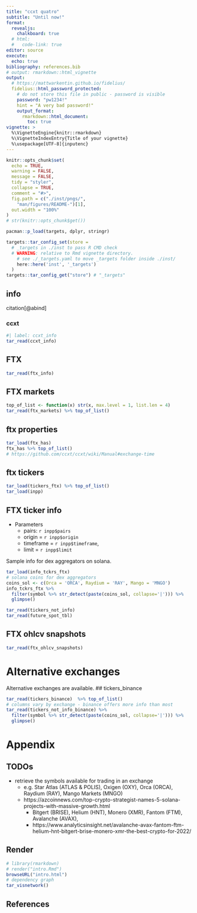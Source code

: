 ```yaml
---
title: "ccxt quatro"
subtitle: "Until now!"
format: 
  revealjs:
    chalkboard: true
  # html:
  #   code-link: true
editor: source
execute:
  echo: true
bibliography: references.bib
# output: rmarkdown::html_vignette
output:
  # https://mattwarkentin.github.io/fidelius/
  fidelius::html_password_protected:
    # do not store this file in public - password is visible
    password: "pw1234!" 
    hint = "A very bad password!"
    output_format: 
      rmarkdown::html_document:
        toc: true
vignette: >
  %\VignetteEngine{knitr::rmarkdown}
  %\VignetteIndexEntry{Title of your vignette}
  %\usepackage[UTF-8]{inputenc}
---
```


```r
knitr::opts_chunk$set(
  echo = TRUE, 
  warning = FALSE, 
  message = FALSE, 
  tidy = "styler",
  collapse = TRUE,
  comment = "#>",
  fig.path = c("./inst/pngs/", 
    "man/figures/README-")[1],
  out.width = "100%"
)
# str(knitr::opts_chunk$get())

pacman::p_load(targets, dplyr, stringr)

targets::tar_config_set(store = 
  # _targets in ./inst to pass R CMD check
  # WARNING: relative to Rmd vignette directory.
    # see ./_targets.yaml to move _targets folder inside ./inst/
    here::here('inst', '_targets')
  )
targets::tar_config_get("store") # "_targets"
```

## info

citation[@abind]

### ccxt

```r
#| label: ccxt_info
tar_read(ccxt_info)
```

## FTX

```r
tar_read(ftx_info)
```

## FTX markets

```r
top_of_list <- function(x) str(x, max.level = 1, list.len = 4)
tar_read(ftx_markets) %>% top_of_list()
```

## ftx properties

```r
tar_load(ftx_has)
ftx_has %>% top_of_list()
# https://github.com/ccxt/ccxt/wiki/Manual#exchange-time
```

## ftx tickers

```r
tar_load(tickers_ftx) %>% top_of_list()
tar_load(inpp)
```

## FTX ticker info

-   Parameters
    -   pairs: `r inpp$pairs`
    -   origin = `r inpp$origin`
    -   timeframe = `r inpp$timeframe`,
    -   limit = `r inpp$limit`

Sample info for dex aggregators on solana.

```r
tar_load(info_tckrs_ftx) 
# solana coins for dex aggregators
coins_sol <- c(Orca = 'ORCA', Raydium = 'RAY', Mango = 'MNGO')
info_tckrs_ftx %>% 
  filter(symbol %>% str_detect(paste(coins_sol, collapse='|'))) %>% 
  glimpse()
```

```r
tar_read(tickers_not_info)
tar_read(future_spot_tbl)
```

## FTX ohlcv snapshots

```r
tar_read(ftx_ohlcv_snapshots)
```

# Alternative exchanges

Alternative exchanges are available. \## tickers_binance

```r
tar_read(tickers_binance)  %>% top_of_list()
# columns vary by exchange - binance offers more info than most
tar_read(tickers_not_info_binance) %>% 
  filter(symbol %>% str_detect(paste(coins_sol, collapse='|'))) %>% 
  glimpse()
```

# Appendix

## TODOs

-   retrieve the symbols available for trading in an exchange
    -   e.g. Star Atlas (ATLAS & POLIS), Oxigen (OXY), Orca (ORCA), Raydium (RAY), Mango Markets (MNGO)
    -   https://azcoinnews.com/top-crypto-strategist-names-5-solana-projects-with-massive-growth.html
        -   Bitgert (BRISE), Helium (HNT), Monero (XMR), Fantom (FTM), Avalanche (AVAX),
        -   https://www.analyticsinsight.net/avalanche-avax-fantom-ftm-helium-hnt-bitgert-brise-monero-xmr-the-best-crypto-for-2022/

## Render

```r
# library(rmarkdown)
# render("intro.Rmd")
browseURL("intro.html")
# dependency graph 
tar_visnetwork() 
```

## References
